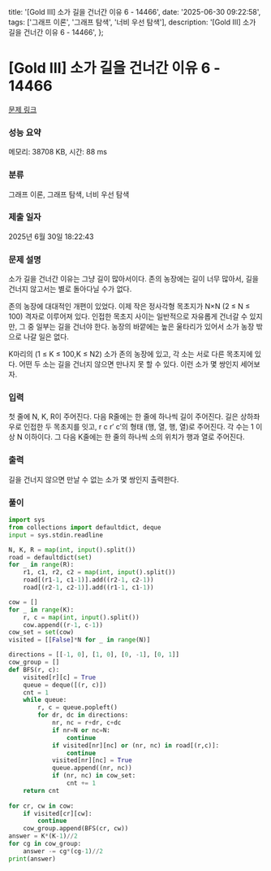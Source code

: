   title: '[Gold III] 소가 길을 건너간 이유 6 - 14466',
  date: '2025-06-30 09:22:58',
  tags: ['그래프 이론', '그래프 탐색', '너비 우선 탐색'],
  description: '[Gold III] 소가 길을 건너간 이유 6 - 14466',
};

# [Gold III] 소가 길을 건너간 이유 6 - 14466 

[문제 링크](https://www.acmicpc.net/problem/14466) 

### 성능 요약

메모리: 38708 KB, 시간: 88 ms

### 분류

그래프 이론, 그래프 탐색, 너비 우선 탐색

### 제출 일자

2025년 6월 30일 18:22:43

### 문제 설명

소가 길을 건너간 이유는 그냥 길이 많아서이다. 존의 농장에는 길이 너무 많아서, 길을 건너지 않고서는 별로 돌아다닐 수가 없다.

존의 농장에 대대적인 개편이 있었다. 이제 작은 정사각형 목초지가 N×N (2 ≤ N ≤ 100) 격자로 이루어져 있다. 인접한 목초지 사이는 일반적으로 자유롭게 건너갈 수 있지만, 그 중 일부는 길을 건너야 한다. 농장의 바깥에는 높은 울타리가 있어서 소가 농장 밖으로 나갈 일은 없다.

K마리의 (1 ≤ K ≤ 100,K ≤ N2) 소가 존의 농장에 있고, 각 소는 서로 다른 목초지에 있다. 어떤 두 소는 길을 건너지 않으면 만나지 못 할 수 있다. 이런 소가 몇 쌍인지 세어보자.

### 입력 

 첫 줄에 N, K, R이 주어진다. 다음 R줄에는 한 줄에 하나씩 길이 주어진다. 길은 상하좌우로 인접한 두 목초지를 잇고, r c r′ c′의 형태 (행, 열, 행, 열)로 주어진다. 각 수는 1 이상 N 이하이다. 그 다음 K줄에는 한 줄의 하나씩 소의 위치가 행과 열로 주어진다.

### 출력 

 길을 건너지 않으면 만날 수 없는 소가 몇 쌍인지 출력한다.

### 풀이
```python
import sys
from collections import defaultdict, deque
input = sys.stdin.readline

N, K, R = map(int, input().split())
road = defaultdict(set)
for _ in range(R):
    r1, c1, r2, c2 = map(int, input().split())
    road[(r1-1, c1-1)].add((r2-1, c2-1))
    road[(r2-1, c2-1)].add((r1-1, c1-1))

cow = []
for _ in range(K):
    r, c = map(int, input().split())
    cow.append((r-1, c-1))
cow_set = set(cow)
visited = [[False]*N for _ in range(N)]

directions = [[-1, 0], [1, 0], [0, -1], [0, 1]]
cow_group = []
def BFS(r, c):
    visited[r][c] = True
    queue = deque([(r, c)])
    cnt = 1
    while queue:
        r, c = queue.popleft()
        for dr, dc in directions:
            nr, nc = r+dr, c+dc
            if nr=N or nc=N:
                continue
            if visited[nr][nc] or (nr, nc) in road[(r,c)]:
                continue
            visited[nr][nc] = True
            queue.append((nr, nc))
            if (nr, nc) in cow_set:
                cnt += 1
    return cnt
    
for cr, cw in cow:
    if visited[cr][cw]:
        continue  
    cow_group.append(BFS(cr, cw))
answer = K*(K-1)//2
for cg in cow_group:
    answer -= cg*(cg-1)//2
print(answer)
```